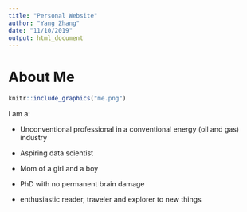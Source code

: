 ```yaml
---
title: "Personal Website"
author: "Yang Zhang"
date: "11/10/2019"
output: html_document
---
```



# About Me


```r
knitr::include_graphics("me.png")
```


I am a:

* Unconventional professional in a conventional energy (oil and gas) industry

* Aspiring data scientist

* Mom of a girl and a boy

* PhD with no permanent brain damage 

* enthusiastic reader, traveler and explorer to new things
